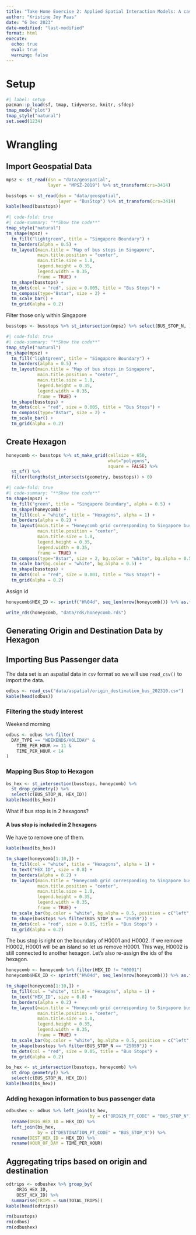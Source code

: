 ```yaml
---
title: "Take Home Exercise 2: Applied Spatial Interaction Models: A case study of Singapore public bus commuter flows"
author: "Kristine Joy Paas"
date: "6 Dec 2023"
date-modified: "last-modified"
format: html
execute: 
  echo: true
  eval: true
  warning: false
---
```


# Setup

```r
#| label: setup
pacman::p_load(sf, tmap, tidyverse, knitr, sfdep)
tmap_mode("plot")
tmap_style("natural")
set.seed(1234)
```

# Wrangling

## Import Geospatial Data

```r
mpsz <- st_read(dsn = "data/geospatial",
                layer = "MPSZ-2019") %>% st_transform(crs=3414)
```

```r
busstops <- st_read(dsn = "data/geospatial",
                    layer = "BusStop") %>% st_transform(crs=3414)
kable(head(busstops))
```

```r
#| code-fold: true
#| code-summary: "**Show the code**"
tmap_style("natural")
tm_shape(mpsz) +
  tm_fill("lightgreen", title = "Singapore Boundary") +
  tm_borders(alpha = 0.5) +
  tm_layout(main.title = "Map of bus stops in Singapore",
            main.title.position = "center",
            main.title.size = 1.0,
            legend.height = 0.35, 
            legend.width = 0.35,
            frame = TRUE) +
  tm_shape(busstops) +
  tm_dots(col = "red", size = 0.005, title = "Bus Stops") +
  tm_compass(type="8star", size = 2) +
  tm_scale_bar() +
  tm_grid(alpha = 0.2)
```

Filter those only within Singapore

```r
busstops <- busstops %>% st_intersection(mpsz) %>% select(BUS_STOP_N, )
```

```r
#| code-fold: true
#| code-summary: "**Show the code**"
tmap_style("natural")
tm_shape(mpsz) +
  tm_fill("lightgreen", title = "Singapore Boundary") +
  tm_borders(alpha = 0.5) +
  tm_layout(main.title = "Map of bus stops in Singapore",
            main.title.position = "center",
            main.title.size = 1.0,
            legend.height = 0.35, 
            legend.width = 0.35,
            frame = TRUE) +
  tm_shape(busstops) +
  tm_dots(col = "red", size = 0.005, title = "Bus Stops") +
  tm_compass(type="8star", size = 2) +
  tm_scale_bar() +
  tm_grid(alpha = 0.2)
```

## Create Hexagon

```r
honeycomb <- busstops %>% st_make_grid(cellsize = 650,
                                       what="polygons",
                                       square = FALSE) %>%
  st_sf() %>%
  filter(lengths(st_intersects(geometry, busstops)) > 0)
```

```r
#| code-fold: true
#| code-summary: "**Show the code**"
tm_shape(mpsz) +
  tm_fill("green", title = "Singapore Boundary", alpha = 0.5) +
  tm_shape(honeycomb) +
  tm_fill(col = "white", title = "Hexagons", alpha = 1) +
  tm_borders(alpha = 0.2) +
  tm_layout(main.title = "Honeycomb grid corresponding to Singapore bus stops",
            main.title.position = "center",
            main.title.size = 1.0,
            legend.height = 0.35, 
            legend.width = 0.35,
            frame = TRUE) +
  tm_compass(type="8star", size = 2, bg.color = "white", bg.alpha = 0.5) +
  tm_scale_bar(bg.color = "white", bg.alpha = 0.5) +
  tm_shape(busstops) +
  tm_dots(col = "red", size = 0.001, title = "Bus Stops") +
  tm_grid(alpha = 0.2)
```

Assign id

```r
honeycomb$HEX_ID <- sprintf("H%04d", seq_len(nrow(honeycomb))) %>% as.factor()
```

```r
write_rds(honeycomb, "data/rds/honeycomb.rds")
```

## Generating Origin and Destination Data by Hexagon

## Importing Bus Passenger data

The data set is an aspatial data in `csv` format so we will use `read_csv()` to import the data.

```r
odbus <- read_csv("data/aspatial/origin_destination_bus_202310.csv")
kable(head(odbus))
```

### Filtering the study interest

Weekend morning

```r
odbus <- odbus %>% filter(
  DAY_TYPE == "WEEKENDS/HOLIDAY" &
    TIME_PER_HOUR >= 11 &
    TIME_PER_HOUR < 14
)
```

### Mapping Bus Stop to Hexagon

```r
bs_hex <- st_intersection(busstops, honeycomb) %>%
  st_drop_geometry() %>%
  select(c(BUS_STOP_N, HEX_ID))
kable(head(bs_hex))
```

What if bus stop is in 2 hexagons?

#### A bus stop is included in 2 hexagons

We have to remove one of them.

```r
kable(head(bs_hex))
```

```r
tm_shape(honeycomb[1:10,]) +
  tm_fill(col = "white", title = "Hexagons", alpha = 1) +
  tm_text("HEX_ID", size = 0.8) +
  tm_borders(alpha = 0.2) +
  tm_layout(main.title = "Honeycomb grid corresponding to Singapore bus stops",
            main.title.position = "center",
            main.title.size = 1.0,
            legend.height = 0.35, 
            legend.width = 0.35,
            frame = TRUE) +
  tm_scale_bar(bg.color = "white", bg.alpha = 0.5, position = c("left", "top")) +
  tm_shape(busstops %>% filter(BUS_STOP_N == "25059")) +
  tm_dots(col = "red", size = 0.05, title = "Bus Stops") +
  tm_grid(alpha = 0.2)
```

The bus stop is right on the boundary of H0001 and H0002. If we remove H0002, H0001 will be an island so let us remove H0001. This way, H0002 is still connected to another hexagon. Let's also re-assign the ids of the hexagon.

```r
honeycomb <- honeycomb %>% filter(HEX_ID != "H0001")
honeycomb$HEX_ID <- sprintf("H%04d", seq_len(nrow(honeycomb))) %>% as.factor()
```

```r
tm_shape(honeycomb[1:10,]) +
  tm_fill(col = "white", title = "Hexagons", alpha = 1) +
  tm_text("HEX_ID", size = 0.8) +
  tm_borders(alpha = 0.2) +
  tm_layout(main.title = "Honeycomb grid corresponding to Singapore bus stops",
            main.title.position = "center",
            main.title.size = 1.0,
            legend.height = 0.35, 
            legend.width = 0.35,
            frame = TRUE) +
  tm_scale_bar(bg.color = "white", bg.alpha = 0.5, position = c("left", "top")) +
  tm_shape(busstops %>% filter(BUS_STOP_N == "25059")) +
  tm_dots(col = "red", size = 0.05, title = "Bus Stops") +
  tm_grid(alpha = 0.2)
```

```r
bs_hex <- st_intersection(busstops, honeycomb) %>%
  st_drop_geometry() %>%
  select(c(BUS_STOP_N, HEX_ID))
kable(head(bs_hex))
```

### Adding hexagon information to bus passenger data

```r
odbushex <- odbus %>% left_join(bs_hex,
                                by = c("ORIGIN_PT_CODE" = "BUS_STOP_N")) %>%
  rename(ORIG_HEX_ID = HEX_ID) %>% 
  left_join(bs_hex,
            by = c("DESTINATION_PT_CODE" = "BUS_STOP_N")) %>%
  rename(DEST_HEX_ID = HEX_ID) %>% 
  rename(HOUR_OF_DAY = TIME_PER_HOUR)
```

## Aggregating trips based on origin and destination

```r
odtrips <- odbushex %>% group_by(
    ORIG_HEX_ID,
    DEST_HEX_ID) %>%
  summarise(TRIPS = sum(TOTAL_TRIPS))
kable(head(odtrips))
```

```r
rm(busstops)
rm(odbus)
rm(odbushex)
```
